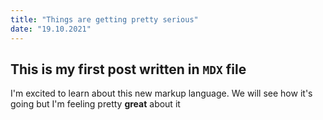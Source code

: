 ```yaml
---
title: "Things are getting pretty serious"
date: "19.10.2021"
---
```


## This is my first post written in `MDX` file

I'm excited to learn about this new markup language.
We will see how it's going but I'm feeling pretty **great** about it
